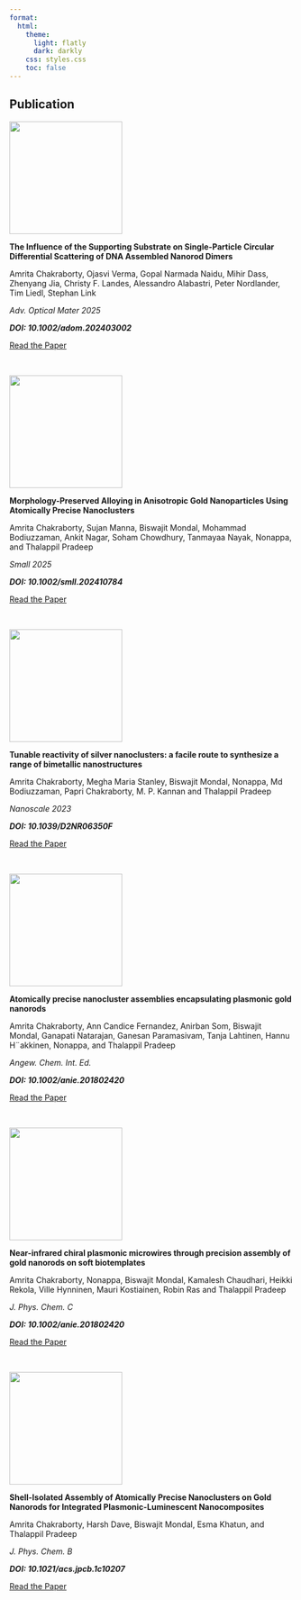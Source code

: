```yaml
---
format:
  html:
    theme:
      light: flatly
      dark: darkly
    css: styles.css
    toc: false
---
```

::: page-header
# Publication
:::

<div class="publication-item">
<div class="pub-image">
![](images/pub_1.png){width=200px}
</div>
<div class="pub-content">
**The Influence of the Supporting Substrate on Single-Particle Circular Differential Scattering of DNA Assembled Nanorod Dimers**

Amrita Chakraborty, Ojasvi Verma, Gopal Narmada Naidu, Mihir Dass, Zhenyang Jia, Christy F. Landes, Alessandro Alabastri, Peter Nordlander, Tim Liedl, Stephan Link  

*Adv. Optical Mater 2025*

***DOI: 10.1002/adom.202403002***  

[Read the Paper](https://advanced.onlinelibrary.wiley.com/doi/10.1002/adom.202403002){.button}
</div>
</div>

<br>


<div class="publication-item">
<div class="pub-image">
![](images/pub_2.png){width=200px}
</div>
<div class="pub-content">
**Morphology-Preserved Alloying in Anisotropic Gold Nanoparticles Using Atomically Precise Nanoclusters**

Amrita Chakraborty, Sujan Manna, Biswajit Mondal, Mohammad Bodiuzzaman, Ankit Nagar, Soham Chowdhury, Tanmayaa Nayak, Nonappa, and Thalappil Pradeep 
 
*Small 2025*

***DOI: 10.1002/smll.202410784***  

[Read the Paper](https://onlinelibrary.wiley.com/doi/abs/10.1002/smll.202410784){.button}
</div>
</div>

<br>


<div class="publication-item">
<div class="pub-image">
![](images/pub_3.png){width=200px}
</div>
<div class="pub-content">
**Tunable reactivity of silver nanoclusters: a facile route to synthesize a range of bimetallic nanostructures**

Amrita Chakraborty, Megha Maria Stanley, Biswajit Mondal, Nonappa, Md Bodiuzzaman, Papri Chakraborty, M. P. Kannan and Thalappil Pradeep

*Nanoscale 2023*

***DOI: 10.1039/D2NR06350F***  

[Read the Paper](https://pubs.rsc.org/en/content/articlelanding/2023/nr/d2nr06350f){.button}
</div>
</div>

<br>


<div class="publication-item">
<div class="pub-image">
![](images/pub_4.png){width=200px}
</div>
<div class="pub-content">
**Atomically precise nanocluster assemblies encapsulating plasmonic gold nanorods**

Amrita Chakraborty, Ann Candice Fernandez, Anirban Som, Biswajit Mondal, Ganapati Natarajan, Ganesan Paramasivam, Tanja Lahtinen, Hannu H¨akkinen, Nonappa, and Thalappil Pradeep

*Angew. Chem. Int. Ed.*

***DOI: 10.1002/anie.201802420***  

[Read the Paper](https://onlinelibrary.wiley.com/doi/abs/10.1002/anie.201802420){.button}
</div>
</div>

<br>


<div class="publication-item">
<div class="pub-image">
![](images/pub_5.gif){width=200px}
</div>
<div class="pub-content">
**Near-infrared chiral plasmonic microwires through precision assembly of gold nanorods on soft biotemplates**

Amrita Chakraborty, Nonappa, Biswajit Mondal, Kamalesh Chaudhari, Heikki Rekola, Ville Hynninen, Mauri Kostiainen, Robin Ras and Thalappil Pradeep

*J. Phys. Chem. C*

***DOI: 10.1002/anie.201802420***  

[Read the Paper](https://www.academia.edu/81988031/Near_Infrared_Chiral_Plasmonic_Microwires_through_Precision_Assembly_of_Gold_Nanorods_on_Soft_Biotemplates){.button}
</div>
</div>

<br>



<div class="publication-item">
<div class="pub-image">
![](images/pub_6.gif){width=200px}
</div>
<div class="pub-content">
**Shell-Isolated Assembly of Atomically Precise Nanoclusters on Gold Nanorods for Integrated Plasmonic-Luminescent Nanocomposites**

Amrita Chakraborty, Harsh Dave, Biswajit Mondal, Esma Khatun, and Thalappil Pradeep

*J. Phys. Chem. B*

***DOI: 10.1021/acs.jpcb.1c10207***  

[Read the Paper](https://pubs.acs.org/doi/10.1021/acs.jpcb.1c10207){.button}
</div>
</div>

<br>
